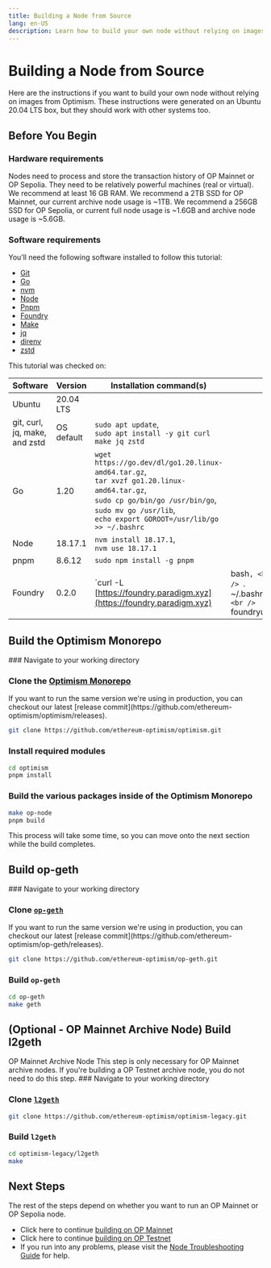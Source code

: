 ```yaml
---
title: Building a Node from Source
lang: en-US
description: Learn how to build your own node without relying on images from Optimism.
---
```



# Building a Node from Source

Here are the instructions if you want to build your own node without relying on images from Optimism. These instructions were generated on an Ubuntu 20.04 LTS box, but they should work with other systems too.

## Before You Begin

### Hardware requirements

Nodes need to process and store the transaction history of OP Mainnet or OP Sepolia. They need to be relatively powerful machines (real or virtual). We recommend at least 16 GB RAM. We recommend a 2TB SSD for OP Mainnet, our current archive node usage is \~1TB. We recommend a 256GB SSD for OP Sepolia, or current full node usage is \~1.6GB and archive node usage is \~5.6GB.

### Software requirements

You’ll need the following software installed to follow this tutorial:

*   [Git](https://git-scm.com/)
*   [Go](https://go.dev/)
*   [nvm](https://github.com/nvm-sh/nvm)
*   [Node](https://nodejs.org/en)
*   [Pnpm](https://pnpm.io/)
*   [Foundry](https://github.com/foundry-rs/foundry#installation)
*   [Make](https://linux.die.net/man/1/make)
*   [jq](https://github.com/jqlang/jq)
*   [direnv](https://direnv.net/)
*   [zstd](https://facebook.github.io/zstd/)

This tutorial was checked on:

| Software                      | Version    | Installation command(s)                                                                                                                                                                                                   |                                                   |
| ----------------------------- | ---------- | ------------------------------------------------------------------------------------------------------------------------------------------------------------------------------------------------------------------------- | ------------------------------------------------- |
| Ubuntu                        | 20.04 LTS  |                                                                                                                                                                                                                           |                                                   |
| git, curl, jq, make, and zstd | OS default | `sudo apt update`, <br />`sudo apt install -y git curl make jq zstd`                                                                                                                                                      |                                                   |
| Go                            | 1.20       | `wget https://go.dev/dl/go1.20.linux-amd64.tar.gz`, <br /> `tar xvzf go1.20.linux-amd64.tar.gz`, <br /> `sudo cp go/bin/go /usr/bin/go`, <br />`sudo mv go /usr/lib`, <br />`echo export GOROOT=/usr/lib/go >> ~/.bashrc` |                                                   |
| Node                          | 18.17.1    | `nvm install 18.17.1`, <br /> `nvm use 18.17.1`                                                                                                                                                                           |                                                   |
| pnpm                          | 8.6.12     | `sudo npm install -g pnpm`                                                                                                                                                                                                |                                                   |
| Foundry                       | 0.2.0      | \`curl -L [https://foundry.paradigm.xyz](https://foundry.paradigm.xyz)                                                                                                                                                    | bash`, <br /> `. \~/.bashrc`, <br /> `foundryup\` |

## Build the Optimism Monorepo

<Steps>
  ### Navigate to your working directory

  ### Clone the [Optimism Monorepo](https://github.com/ethereum-optimism/optimism)

  <Callout type="info">
    If you want to run the same version we're using in production, you can checkout our latest [release commit](https://github.com/ethereum-optimism/optimism/releases).
  </Callout>

  ```bash
  git clone https://github.com/ethereum-optimism/optimism.git
  ```

  ### Install required modules

  ```bash
  cd optimism
  pnpm install
  ```

  ### Build the various packages inside of the Optimism Monorepo

  ```bash
  make op-node
  pnpm build
  ```

  This process will take some time, so you can move onto the next section while the build completes.
</Steps>

## Build op-geth

<Steps>
  ### Navigate to your working directory

  ### Clone [`op-geth`](https://github.com/ethereum-optimism/op-geth)

  <Callout type="info">
    If you want to run the same version we're using in production, you can checkout our latest [release commit](https://github.com/ethereum-optimism/op-geth/releases).
  </Callout>

  ```bash
  git clone https://github.com/ethereum-optimism/op-geth.git
  ```

  ### Build `op-geth`

  ```bash
  cd op-geth    
  make geth
  ```
</Steps>

## (Optional - OP Mainnet Archive Node) Build l2geth

<Callout type="info">
  OP Mainnet Archive Node
  This step is only necessary for OP Mainnet archive nodes. If you're building a OP Testnet archive node, you do not need to do this step.
</Callout>

<Steps>
  ### Navigate to your working directory

  ### Clone [`l2geth`](https://github.com/ethereum-optimism/optimism-legacy)

  ```bash
  git clone https://github.com/ethereum-optimism/optimism-legacy.git
  ```

  ### Build `l2geth`

  ```bash
  cd optimism-legacy/l2geth
  make
  ```
</Steps>

## Next Steps

The rest of the steps depend on whether you want to run an OP Mainnet or OP Sepolia node.

*   Click here to continue [building on OP Mainnet](mainnet)
*   Click here to continue [building on OP Testnet](testnet)
*   If you run into any problems, please visit the [Node Troubleshooting Guide](../node-troubleshooting) for help.
